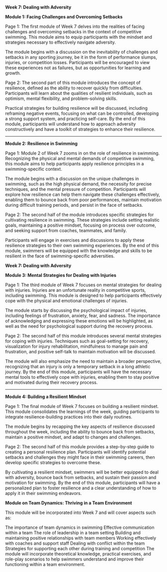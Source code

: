 **Week 7: Dealing with Adversity**

**Module 1: Facing Challenges and Overcoming Setbacks**

Page 1:
The first module of Week 7 delves into the realities of facing challenges and overcoming setbacks in the context of competitive swimming. This module aims to equip participants with the mindset and strategies necessary to effectively navigate adversity.

The module begins with a discussion on the inevitability of challenges and setbacks in any sporting journey, be it in the form of performance slumps, injuries, or competition losses. Participants will be encouraged to view these experiences not as failures, but as opportunities for learning and growth.

Page 2:
The second part of this module introduces the concept of resilience, defined as the ability to recover quickly from difficulties. Participants will learn about the qualities of resilient individuals, such as optimism, mental flexibility, and problem-solving skills.

Practical strategies for building resilience will be discussed, including reframing negative events, focusing on what can be controlled, developing a strong support system, and practicing self-care. By the end of this module, participants will understand how to approach adversity constructively and have a toolkit of strategies to enhance their resilience.

---

**Module 2: Resilience in Swimming**

Page 1:
Module 2 of Week 7 zooms in on the role of resilience in swimming. Recognizing the physical and mental demands of competitive swimming, this module aims to help participants apply resilience principles in a swimming-specific context.

The module begins with a discussion on the unique challenges in swimming, such as the high physical demand, the necessity for precise techniques, and the mental pressure of competition. Participants will explore how resilience can help them navigate these challenges effectively, enabling them to bounce back from poor performances, maintain motivation during difficult training periods, and persist in the face of setbacks.

Page 2:
The second half of the module introduces specific strategies for cultivating resilience in swimming. These strategies include setting realistic goals, maintaining a positive mindset, focusing on process over outcome, and seeking support from coaches, teammates, and family.

Participants will engage in exercises and discussions to apply these resilience strategies to their own swimming experiences. By the end of this module, swimmers will be equipped with the knowledge and skills to be resilient in the face of swimming-specific adversities.

**Week 7: Dealing with Adversity**

**Module 3: Mental Strategies for Dealing with Injuries**

Page 1:
The third module of Week 7 focuses on mental strategies for dealing with injuries. Injuries are an unfortunate reality in competitive sports, including swimming. This module is designed to help participants effectively cope with the physical and emotional challenges of injuries.

The module starts by discussing the psychological impact of injuries, including feelings of frustration, anxiety, fear, and sadness. The importance of acknowledging and expressing these emotions will be highlighted, as well as the need for psychological support during the recovery process.

Page 2:
The second half of this module introduces several mental strategies for coping with injuries. Techniques such as goal-setting for recovery, visualization for injury rehabilitation, mindfulness to manage pain and frustration, and positive self-talk to maintain motivation will be discussed.

The module will also emphasize the need to maintain a broader perspective, recognizing that an injury is only a temporary setback in a long athletic journey. By the end of this module, participants will have the necessary mental tools to effectively cope with injuries, enabling them to stay positive and motivated during their recovery process.

---

**Module 4: Building a Resilient Mindset**

Page 1:
The final module of Week 7 focuses on building a resilient mindset. This module consolidates the learnings of the week, guiding participants to integrate resilience-building practices into their daily routines.

The module begins by recapping the key aspects of resilience discussed throughout the week, including the ability to bounce back from setbacks, maintain a positive mindset, and adapt to changes and challenges.

Page 2:
The second half of this module provides a step-by-step guide to creating a personal resilience plan. Participants will identify potential setbacks and challenges they might face in their swimming careers, then develop specific strategies to overcome these.

By cultivating a resilient mindset, swimmers will be better equipped to deal with adversity, bounce back from setbacks, and sustain their passion and motivation for swimming. By the end of this module, participants will have a personalized plan to foster resilience and a clear understanding of how to apply it in their swimming endeavors.

**Module on Team Dynamics: Thriving in a Team Environment**

This module will be incorporated into Week 7 and will cover aspects such as:

The importance of team dynamics in swimming
Effective communication within a team
The role of leadership in a team setting
Building and maintaining positive relationships with team members
Working effectively with coaches and support staff
Dealing with conflict within the team
Strategies for supporting each other during training and competition
The module will incorporate theoretical knowledge, practical exercises, and role-play scenarios to help swimmers understand and improve their functioning within a team environment.


